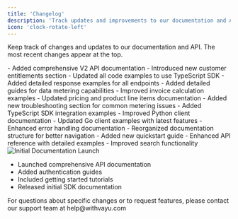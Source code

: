 ```yaml
---
title: 'Changelog'
description: 'Track updates and improvements to our documentation and API'
icon: 'clock-rotate-left'
---
```


Keep track of changes and updates to our documentation and API. The most recent changes appear at the top.

<Update label="2024-01-15" description="Version 2.0 API Documentation">
  - Added comprehensive V2 API documentation
  - Introduced new customer entitlements section
  - Updated all code examples to use TypeScript SDK
  - Added detailed response examples for all endpoints
</Update>

<Update label="2023-12-20" description="Enhanced Data Metering Documentation">
  - Added detailed guides for data metering capabilities
  - Improved invoice calculation examples
  - Updated pricing and product line items documentation
  - Added new troubleshooting section for common metering issues
</Update>

<Update label="2023-12-01" description="SDK Integration Examples">
  - Added TypeScript SDK integration examples
  - Improved Python client documentation
  - Updated Go client examples with latest features
  - Enhanced error handling documentation
</Update>

<Update label="2023-11-15" description="Documentation Structure Update">
  - Reorganized documentation structure for better navigation
  - Added new quickstart guide
  - Enhanced API reference with detailed examples
  - Improved search functionality
</Update>

<Update label="2023-11-01" description="Initial Documentation Release">
  <Frame>
    <img 
      src="https://mintlify-assets.b-cdn.net/bigdocs.png" 
      alt="Initial Documentation Launch"
    />
  </Frame>

  - Launched comprehensive API documentation
  - Added authentication guides
  - Included getting started tutorials
  - Released initial SDK documentation
</Update>

<Note>
  For questions about specific changes or to request features, please contact our support team at help@withvayu.com
</Note>